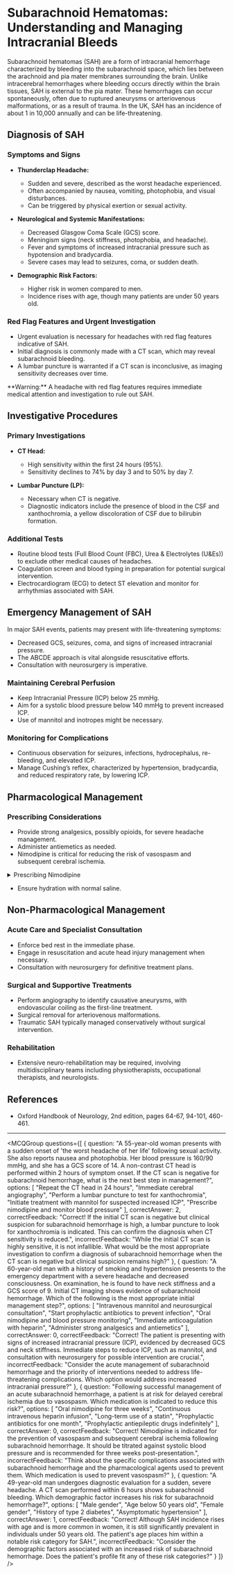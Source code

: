 
# Subarachnoid Hematomas: Understanding and Managing Intracranial Bleeds

Subarachnoid hematomas (SAH) are a form of intracranial hemorrhage characterized by bleeding into the subarachnoid space, which lies between the arachnoid and pia mater membranes surrounding the brain. Unlike intracerebral hemorrhages where bleeding occurs directly within the brain tissues, SAH is external to the pia mater. These hemorrhages can occur spontaneously, often due to ruptured aneurysms or arteriovenous malformations, or as a result of trauma. In the UK, SAH has an incidence of about 1 in 10,000 annually and can be life-threatening.

## Diagnosis of SAH

### Symptoms and Signs

- **Thunderclap Headache:**
  - Sudden and severe, described as the worst headache experienced.
  - Often accompanied by nausea, vomiting, photophobia, and visual disturbances.
  - Can be triggered by physical exertion or sexual activity.

- **Neurological and Systemic Manifestations:**
  - Decreased Glasgow Coma Scale (GCS) score.
  - Meningism signs (neck stiffness, photophobia, and headache).
  - Fever and symptoms of increased intracranial pressure such as hypotension and bradycardia.
  - Severe cases may lead to seizures, coma, or sudden death.

- **Demographic Risk Factors:**
  - Higher risk in women compared to men.
  - Incidence rises with age, though many patients are under 50 years old.

### Red Flag Features and Urgent Investigation

- Urgent evaluation is necessary for headaches with red flag features indicative of SAH.
- Initial diagnosis is commonly made with a CT scan, which may reveal subarachnoid bleeding.
- A lumbar puncture is warranted if a CT scan is inconclusive, as imaging sensitivity decreases over time.

<Callout emoji="⚠️">
**Warning:** A headache with red flag features requires immediate medical attention and investigation to rule out SAH.
</Callout>

## Investigative Procedures

### Primary Investigations

- **CT Head:**
  - High sensitivity within the first 24 hours (95%).
  - Sensitivity declines to 74% by day 3 and to 50% by day 7.

- **Lumbar Puncture (LP):**
  - Necessary when CT is negative.
  - Diagnostic indicators include the presence of blood in the CSF and xanthochromia, a yellow discoloration of CSF due to bilirubin formation.

### Additional Tests

- Routine blood tests (Full Blood Count (FBC), Urea & Electrolytes (U&Es)) to exclude other medical causes of headaches.
- Coagulation screen and blood typing in preparation for potential surgical intervention.
- Electrocardiogram (ECG) to detect ST elevation and monitor for arrhythmias associated with SAH.

## Emergency Management of SAH

In major SAH events, patients may present with life-threatening symptoms:

- Decreased GCS, seizures, coma, and signs of increased intracranial pressure.
- The ABCDE approach is vital alongside resuscitative efforts.
- Consultation with neurosurgery is imperative.

### Maintaining Cerebral Perfusion

- Keep Intracranial Pressure (ICP) below 25 mmHg.
- Aim for a systolic blood pressure below 140 mmHg to prevent increased ICP.
- Use of mannitol and inotropes might be necessary.

### Monitoring for Complications

- Continuous observation for seizures, infections, hydrocephalus, re-bleeding, and elevated ICP.
- Manage Cushing’s reflex, characterized by hypertension, bradycardia, and reduced respiratory rate, by lowering ICP.

## Pharmacological Management

### Prescribing Considerations

- Provide strong analgesics, possibly opioids, for severe headache management.
- Administer antiemetics as needed.
- Nimodipine is critical for reducing the risk of vasospasm and subsequent cerebral ischemia.

<details>
<summary>Prescribing Nimodipine</summary>

Nimodipine should be titrated against systolic blood pressure, maintaining it above 100 mmHg. Recommended duration is three weeks post-presentation.

</details>

- Ensure hydration with normal saline.

## Non-Pharmacological Management

### Acute Care and Specialist Consultation

- Enforce bed rest in the immediate phase.
- Engage in resuscitation and acute head injury management when necessary.
- Consultation with neurosurgery for definitive treatment plans.

### Surgical and Supportive Treatments

- Perform angiography to identify causative aneurysms, with endovascular coiling as the first-line treatment.
- Surgical removal for arteriovenous malformations.
- Traumatic SAH typically managed conservatively without surgical intervention.

### Rehabilitation

- Extensive neuro-rehabilitation may be required, involving multidisciplinary teams including physiotherapists, occupational therapists, and neurologists.

## References

- Oxford Handbook of Neurology, 2nd edition, pages 64-67, 94-101, 460-461.

---

<MCQGroup questions={[
  {
    question: "A 55-year-old woman presents with a sudden onset of 'the worst headache of her life' following sexual activity. She also reports nausea and photophobia. Her blood pressure is 160/90 mmHg, and she has a GCS score of 14. A non-contrast CT head is performed within 2 hours of symptom onset. If the CT scan is negative for subarachnoid hemorrhage, what is the next best step in management?",
    options: [
      "Repeat the CT head in 24 hours",
      "Immediate cerebral angiography",
      "Perform a lumbar puncture to test for xanthochromia",
      "Initiate treatment with mannitol for suspected increased ICP",
      "Prescribe nimodipine and monitor blood pressure"
    ],
    correctAnswer: 2,
    correctFeedback: "Correct! If the initial CT scan is negative but clinical suspicion for subarachnoid hemorrhage is high, a lumbar puncture to look for xanthochromia is indicated. This can confirm the diagnosis when CT sensitivity is reduced.",
    incorrectFeedback: "While the initial CT scan is highly sensitive, it is not infallible. What would be the most appropriate investigation to confirm a diagnosis of subarachnoid hemorrhage when the CT scan is negative but clinical suspicion remains high?"
  },
  {
    question: "A 60-year-old man with a history of smoking and hypertension presents to the emergency department with a severe headache and decreased consciousness. On examination, he is found to have neck stiffness and a GCS score of 9. Initial CT imaging shows evidence of subarachnoid hemorrhage. Which of the following is the most appropriate initial management step?",
    options: [
      "Intravenous mannitol and neurosurgical consultation",
      "Start prophylactic antibiotics to prevent infection",
      "Oral nimodipine and blood pressure monitoring",
      "Immediate anticoagulation with heparin",
      "Administer strong analgesics and antiemetics"
    ],
    correctAnswer: 0,
    correctFeedback: "Correct! The patient is presenting with signs of increased intracranial pressure (ICP), evidenced by decreased GCS and neck stiffness. Immediate steps to reduce ICP, such as mannitol, and consultation with neurosurgery for possible intervention are crucial.",
    incorrectFeedback: "Consider the acute management of subarachnoid hemorrhage and the priority of interventions needed to address life-threatening complications. Which option would address increased intracranial pressure?"
  },
  {
    question: "Following successful management of an acute subarachnoid hemorrhage, a patient is at risk for delayed cerebral ischemia due to vasospasm. Which medication is indicated to reduce this risk?",
    options: [
      "Oral nimodipine for three weeks",
      "Continuous intravenous heparin infusion",
      "Long-term use of a statin",
      "Prophylactic antibiotics for one month",
      "Prophylactic antiepileptic drugs indefinitely"
    ],
    correctAnswer: 0,
    correctFeedback: "Correct! Nimodipine is indicated for the prevention of vasospasm and subsequent cerebral ischemia following subarachnoid hemorrhage. It should be titrated against systolic blood pressure and is recommended for three weeks post-presentation.",
    incorrectFeedback: "Think about the specific complications associated with subarachnoid hemorrhage and the pharmacological agents used to prevent them. Which medication is used to prevent vasospasm?"
  },
  {
    question: "A 49-year-old man undergoes diagnostic evaluation for a sudden, severe headache. A CT scan performed within 6 hours shows subarachnoid bleeding. Which demographic factor increases his risk for subarachnoid hemorrhage?",
    options: [
      "Male gender",
      "Age below 50 years old",
      "Female gender",
      "History of type 2 diabetes",
      "Asymptomatic hypertension"
    ],
    correctAnswer: 1,
    correctFeedback: "Correct! Although SAH incidence rises with age and is more common in women, it is still significantly prevalent in individuals under 50 years old. The patient's age places him within a notable risk category for SAH.",
    incorrectFeedback: "Consider the demographic factors associated with an increased risk of subarachnoid hemorrhage. Does the patient's profile fit any of these risk categories?"
  }
]} />